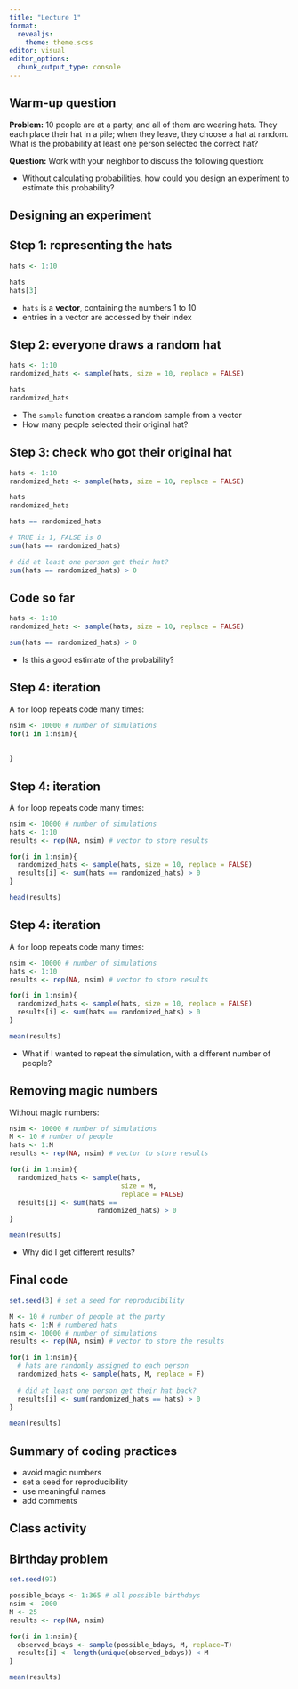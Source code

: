 ```yaml
---
title: "Lecture 1"
format: 
  revealjs:
    theme: theme.scss
editor: visual
editor_options: 
  chunk_output_type: console
---
```



## Warm-up question

**Problem:** 10 people are at a party, and all of them are wearing hats. They each place their hat in a pile; when they leave, they choose a hat at random. What is the probability at least one person selected the correct hat?

**Question:** Work with your neighbor to discuss the following question:

* Without calculating probabilities, how could you design an experiment to estimate this probability?

## Designing an experiment

## Step 1: representing the hats

```r
hats <- 1:10

hats
hats[3]
```

* `hats` is a **vector**, containing the numbers 1 to 10
* entries in a vector are accessed by their index

## Step 2: everyone draws a random hat

```r
hats <- 1:10
randomized_hats <- sample(hats, size = 10, replace = FALSE)

hats
randomized_hats
```

* The `sample` function creates a random sample from a vector
* How many people selected their original hat?

## Step 3: check who got their original hat

```r
hats <- 1:10
randomized_hats <- sample(hats, size = 10, replace = FALSE)
```

```r
hats
randomized_hats
```

```r
hats == randomized_hats

# TRUE is 1, FALSE is 0
sum(hats == randomized_hats)

# did at least one person get their hat?
sum(hats == randomized_hats) > 0
```

## Code so far

```r
hats <- 1:10
randomized_hats <- sample(hats, size = 10, replace = FALSE)
```

```r
sum(hats == randomized_hats) > 0
```

* Is this a good estimate of the probability?

## Step 4: iteration

A `for` loop repeats code many times:

```r
nsim <- 10000 # number of simulations 
for(i in 1:nsim){
  
  
}
```

## Step 4: iteration

A `for` loop repeats code many times:

```r
nsim <- 10000 # number of simulations
hats <- 1:10
results <- rep(NA, nsim) # vector to store results

for(i in 1:nsim){
  randomized_hats <- sample(hats, size = 10, replace = FALSE)
  results[i] <- sum(hats == randomized_hats) > 0
}

head(results)
```

## Step 4: iteration

A `for` loop repeats code many times:

```r
nsim <- 10000 # number of simulations
hats <- 1:10
results <- rep(NA, nsim) # vector to store results

for(i in 1:nsim){
  randomized_hats <- sample(hats, size = 10, replace = FALSE)
  results[i] <- sum(hats == randomized_hats) > 0
}

mean(results)
```

* What if I wanted to repeat the simulation, with a different number of people?

## Removing magic numbers

Without magic numbers:

```r
nsim <- 10000 # number of simulations
M <- 10 # number of people
hats <- 1:M
results <- rep(NA, nsim) # vector to store results

for(i in 1:nsim){
  randomized_hats <- sample(hats, 
                            size = M, 
                            replace = FALSE)
  results[i] <- sum(hats == 
                      randomized_hats) > 0
}

mean(results)
```

* Why did I get different results?


## Final code

```r
set.seed(3) # set a seed for reproducibility

M <- 10 # number of people at the party
hats <- 1:M # numbered hats
nsim <- 10000 # number of simulations
results <- rep(NA, nsim) # vector to store the results

for(i in 1:nsim){
  # hats are randomly assigned to each person
  randomized_hats <- sample(hats, M, replace = F)
  
  # did at least one person get their hat back?
  results[i] <- sum(randomized_hats == hats) > 0
}

mean(results)
```

## Summary of coding practices

* avoid magic numbers
* set a seed for reproducibility
* use meaningful names
* add comments

## Class activity

## Birthday problem

```r
set.seed(97)

possible_bdays <- 1:365 # all possible birthdays
nsim <- 2000
M <- 25
results <- rep(NA, nsim)

for(i in 1:nsim){
  observed_bdays <- sample(possible_bdays, M, replace=T)
  results[i] <- length(unique(observed_bdays)) < M
}

mean(results)
```

